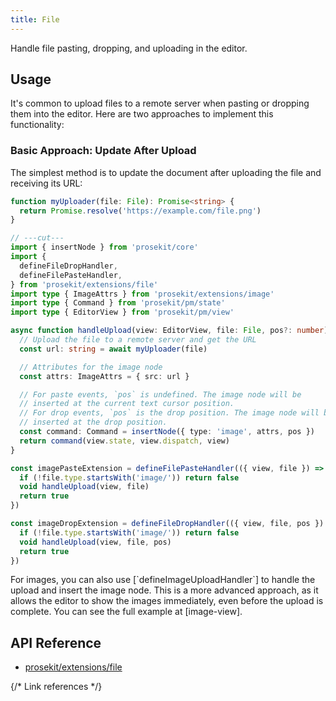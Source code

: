 ```yaml
---
title: File
---
```



Handle file pasting, dropping, and uploading in the editor.

## Usage

It's common to upload files to a remote server when pasting or dropping them into the editor. Here are two approaches to implement this functionality:

### Basic Approach: Update After Upload

The simplest method is to update the document after uploading the file and receiving its URL:

```ts twoslash
function myUploader(file: File): Promise<string> {
  return Promise.resolve('https://example.com/file.png')
}

// ---cut---
import { insertNode } from 'prosekit/core'
import {
  defineFileDropHandler,
  defineFilePasteHandler,
} from 'prosekit/extensions/file'
import type { ImageAttrs } from 'prosekit/extensions/image'
import type { Command } from 'prosekit/pm/state'
import type { EditorView } from 'prosekit/pm/view'

async function handleUpload(view: EditorView, file: File, pos?: number) {
  // Upload the file to a remote server and get the URL
  const url: string = await myUploader(file)

  // Attributes for the image node
  const attrs: ImageAttrs = { src: url }

  // For paste events, `pos` is undefined. The image node will be
  // inserted at the current text cursor position.
  // For drop events, `pos` is the drop position. The image node will be
  // inserted at the drop position.
  const command: Command = insertNode({ type: 'image', attrs, pos })
  return command(view.state, view.dispatch, view)
}

const imagePasteExtension = defineFilePasteHandler(({ view, file }) => {
  if (!file.type.startsWith('image/')) return false
  void handleUpload(view, file)
  return true
})

const imageDropExtension = defineFileDropHandler(({ view, file, pos }) => {
  if (!file.type.startsWith('image/')) return false
  void handleUpload(view, file, pos)
  return true
})
```

<Aside>
For images, you can also use [`defineImageUploadHandler`] to handle the upload and insert the image node. This is a more advanced approach, as it allows the editor to show the images immediately, even before the upload is complete. You can see the full example at [image-view].
</Aside>

## API Reference

- [prosekit/extensions/file](/references/extensions/file)

{/* Link references */}

[`defineImageUploadHandler`]: /references/extensions/image#defineimageuploadhandler
[image-view]: /examples/image-view
